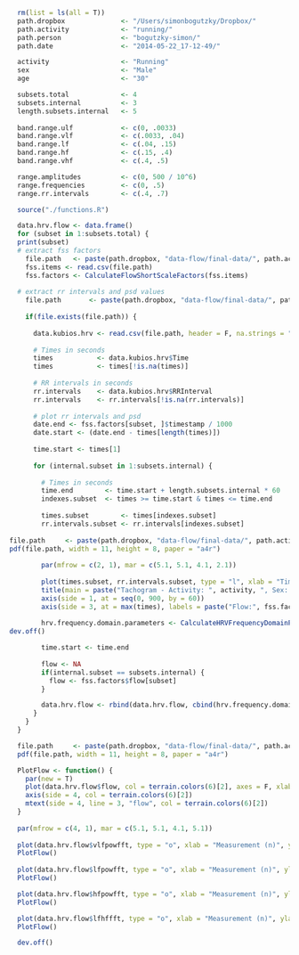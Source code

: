 ```r
  rm(list = ls(all = T))
  path.dropbox              <- "/Users/simonbogutzky/Dropbox/"
  path.activity             <- "running/" 
  path.person               <- "bogutzky-simon/"
  path.date                 <- "2014-05-22_17-12-49/"

  activity                  <- "Running"
  sex                       <- "Male"
  age                       <- "30"

  subsets.total             <- 4
  subsets.internal          <- 3
  length.subsets.internal   <- 5
  
  band.range.ulf            <- c(0, .0033)
  band.range.vlf            <- c(.0033, .04)
  band.range.lf             <- c(.04, .15)
  band.range.hf             <- c(.15, .4)
  band.range.vhf            <- c(.4, .5)

  range.amplitudes          <- c(0, 500 / 10^6)
  range.frequencies         <- c(0, .5)
  range.rr.intervals        <- c(.4, .7)
```

```r
  source("./functions.R")
```

```r

  data.hrv.flow <- data.frame()
  for (subset in 1:subsets.total) {
  print(subset)
  # extract fss factors
    file.path   <- paste(path.dropbox, "data-flow/final-data/", path.activity, path.person, path.date, "scale.csv", sep ="")
    fss.items <- read.csv(file.path)
    fss.factors <- CalculateFlowShortScaleFactors(fss.items)
  
  # extract rr intervals and psd values 
    file.path       <- paste(path.dropbox, "data-flow/final-data/", path.activity, path.person, path.date, "subset-", subset, "/hrv-data.txt", sep ="")
    
    if(file.exists(file.path)) {
  
      data.kubios.hrv <- read.csv(file.path, header = F, na.strings = "", fill = T, skip = 97, col.names = c("NA1", "Time", "RRInterval", "FFTFrequency", "FFTPSD", "ARFrequency", "ARPSD", "NA2", "NA3", "NA4", "NA5"))
      
      # Times in seconds
      times           <- data.kubios.hrv$Time
      times           <- times[!is.na(times)]
      
      # RR intervals in seconds
      rr.intervals    <- data.kubios.hrv$RRInterval
      rr.intervals    <- rr.intervals[!is.na(rr.intervals)]
      
      # plot rr intervals and psd
      date.end <- fss.factors[subset, ]$timestamp / 1000
      date.start <- (date.end - times[length(times)])
      
      time.start <- times[1]
      
      for (internal.subset in 1:subsets.internal) {
        
        # Times in seconds
        time.end        <- time.start + length.subsets.internal * 60 
        indexes.subset  <- times >= time.start & times <= time.end
        
        times.subset        <- times[indexes.subset]
        rr.intervals.subset <- rr.intervals[indexes.subset]
      
file.path     <- paste(path.dropbox, "data-flow/final-data/", path.activity, path.person, substr(path.date, 1, 19), "-", "subset-", subset, "-", internal.subset, "-rr-intervals-and-psd.pdf", sep ="")
pdf(file.path, width = 11, height = 8, paper = "a4r")
    
        par(mfrow = c(2, 1), mar = c(5.1, 5.1, 4.1, 2.1))
      
        plot(times.subset, rr.intervals.subset, type = "l", xlab = "Time (s)", ylab = "RR Interval (s)", xaxs = "i", yaxs = "i", xaxt = "n", ylim = range.rr.intervals)
        title(main = paste("Tachogram - Activity: ", activity, ", Sex: ", sex, ", Age: ", age, ", Subset ", subset, "/",  subsets.total, " - ", internal.subset, sep = ""), sub = paste("Start: ", as.POSIXct(date.start, tz = "Europe/Berlin", origin = "1970-01-01"), ", End: ", as.POSIXct(date.end, tz = "Europe/Berlin", origin = "1970-01-01"), sep = ""))
        axis(side = 1, at = seq(0, 900, by = 60))
        axis(side = 3, at = max(times), labels = paste("Flow:", fss.factors$flow[subset]))
  
        hrv.frequency.domain.parameters <- CalculateHRVFrequencyDomainParameters(times.subset, rr.intervals.subset, band.range.ulf, band.range.vlf, band.range.lf, band.range.hf, band.range.vhf, 4, 256, .5, T, range.frequencies, range.amplitudes)      
dev.off()

        time.start <- time.end
        
        flow <- NA
        if(internal.subset == subsets.internal) {
          flow <- fss.factors$flow[subset]
        }

        data.hrv.flow <- rbind(data.hrv.flow, cbind(hrv.frequency.domain.parameters, flow))
      }
    }
  }
```

```r

  file.path     <- paste(path.dropbox, "data-flow/final-data/", path.activity, path.person, substr(path.date, 1, 19), "-bands-and-flow.pdf", sep ="")
  pdf(file.path, width = 11, height = 8, paper = "a4r")

  PlotFlow <- function() {
    par(new = T)
    plot(data.hrv.flow$flow, col = terrain.colors(6)[2], axes = F, xlab = NA, ylab = NA, type = "o", pch = 19)
    axis(side = 4, col = terrain.colors(6)[2])
    mtext(side = 4, line = 3, "flow", col = terrain.colors(6)[2])
  }
  
  par(mfrow = c(4, 1), mar = c(5.1, 5.1, 4.1, 5.1))
  
  plot(data.hrv.flow$vlfpowfft, type = "o", xlab = "Measurement (n)", ylab = expression(VLF~(ms^2)), ylim = c(0, 1200), pch = 19)
  PlotFlow()
  
  plot(data.hrv.flow$lfpowfft, type = "o", xlab = "Measurement (n)", ylab = expression(LF~(ms^2)), ylim = c(0, 10), pch = 19)
  PlotFlow()

  plot(data.hrv.flow$hfpowfft, type = "o", xlab = "Measurement (n)", ylab = expression(HF~(ms^2)), ylim = c(0, 10), pch = 19)
  PlotFlow()

  plot(data.hrv.flow$lfhffft, type = "o", xlab = "Measurement (n)", ylab = "LF/HF", ylim = c(0, 5), pch = 19)
  PlotFlow()

  dev.off()
```
